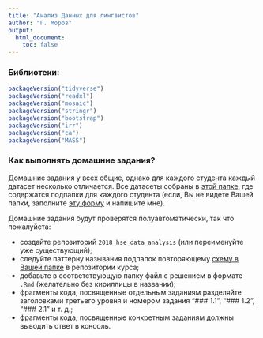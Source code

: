 ```yaml
---
title: "Анализ Данных для лингвистов"
author: "Г. Мороз"
output:
  html_document:
    toc: false
---
```


### Библиотеки:
```r
packageVersion("tidyverse")
packageVersion("readxl")
packageVersion("mosaic")
packageVersion("stringr")
packageVersion("bootstrap")
packageVersion("irr")
packageVersion("ca")
packageVersion("MASS")
```

### Как выполнять домашние задания?
Домашние задания у всех общие, однако для каждого студента каждый датасет несколько отличается. Все датасеты собраны в [этой папке](https://goo.gl/TJ3t8j), где содержатся подпапки для каждого студента (если, Вы не видете Вашей папки, заполните [эту форму](https://goo.gl/forms/IYnkfSPauEJPf9SG3) и напишите мне).

Домашние задания будут проверятся полуавтоматически, так что пожалуйста:

* создайте репозиторий `2018_hse_data_analysis` (или переименуйте уже существующий);
* следуйте паттерну называния подпапок повторяющему [схему в Вашей папке](https://github.com/agricolamz/2018_data_analysis_for_linguists/tree/master/data/students) в репозитории курса;
* добавьте в соответствующую папку файл с решением в формате `.Rmd` (желательно без кириллицы в названии);
* фрагменты кода, посвященные отдельным заданиям разделяйте заголовками третьего уровня и номером задания "### 1.1", "### 1.2", "### 2.1" и т. д.;
* фрагменты кода, посвященные конкретным заданиям должны выводить ответ в консоль.
